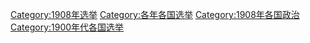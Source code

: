 [[Category:1908年选举|Category:1908年选举]]
[[Category:各年各国选举|Category:各年各国选举]]
[[Category:1908年各国政治|Category:1908年各国政治]]
[[Category:1900年代各国选举|Category:1900年代各国选举]]